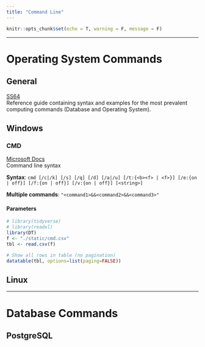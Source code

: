 ```yaml
---
title: "Command Line"
---
```


```r
knitr::opts_chunk$set(echo = T, warning = F, message = F)
```

---

# Operating System Commands

## General
[SS64](https://ss64.com/)<br>
Reference guide containing syntax and examples for the most prevalent computing commands (Database and Operating System).<br>

## Windows

### CMD
[Microsoft Docs](https://docs.microsoft.com/en-us/windows-server/administration/windows-commands/cmd)<br>
Command line syntax

**Syntax**: `cmd [/c|/k] [/s] [/q] [/d] [/a|/u] [/t:{<b><f> | <f>}] [/e:{on | off}] [/f:{on | off}] [/v:{on | off}] [<string>]`

**Multiple commands**: `"<command1>&&<command2>&&<command3>"`

#### Parameters
```r
# library(tidyverse)
# library(readxl)
library(DT)
f <- "./static/cmd.csv"
tbl <- read.csv(f)

# Show all rows in table (no pagination)
datatable(tbl, options=list(paging=FALSE))
```


## Linux

---

# Database Commands

## PostgreSQL